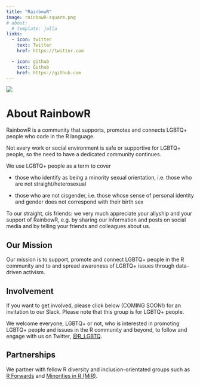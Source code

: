 ```yaml
---
title: "RainbowR"
image: rainbowR-square.png
# about:
  # template: jolla
links:
  - icon: twitter
    text: Twitter
    href: https://twitter.com

  - icon: github
    text: Github
    href: https://github.com
---
```


![](banner-light.png)

# About RainbowR

RainbowR is a community that supports, promotes and connects LGBTQ+ people who code in the R language.

Not every work or social environment is safe or supportive for LGBTQ+ people, so the need to have a dedicated community continues.

We use LGBTQ+ people as a term to cover

-   those who identify as being a minority sexual orientation, i.e. those who are not straight/heterosexual

-   those who are not cisgender, i.e. those whose sense of personal identity and gender does not correspond with their birth sex

To our straight, cis friends: we very much appreciate your allyship and your support of RainbowR, e.g. by sharing our information and posts on social media and by telling your friends and colleagues about us.

## Our Mission

Our mission is to support, promote and connect LGBTQ+ people in the R community and to and spread awareness of LGBTQ+ issues through data-driven activism.

## Involvement

If you want to get involved, please click below (COMING SOON!) for an invitation to our Slack. Please note that this group is for LGBTQ+ people.

We welcome everyone, LGBTQ+ or not, who is interested in promoting LGBTQ+ people and issues in the R community and beyond, to follow and engage with us on Twitter, [\@R_LGBTQ](https://twitter.com/R_LGBTQ).

## Partnerships

We partner with fellow R diversity and inclusion-orientated groups such as [R Forwards](https://forwards.github.io) and [Minorities in R (MiR)](https://mircommunity.com).

